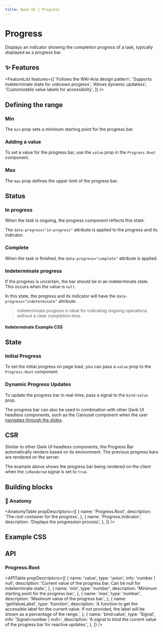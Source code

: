 ```yaml
---
title: Qwik UI | Progress
---
```




<StatusBanner status={statusByComponent.headless.Progress} />

# Progress

Displays an indicator showing the completion progress of a task, typically displayed as a progress bar.

<ShowcaseHero />

## ✨ Features

<FeatureList
  features={[
    'Follows the WAI-Aria design pattern',
    'Supports indeterminate state for unknown progress',
    'Allows dynamic updatess',
    'Customizable value labels for accessibility',
  ]}
/>

## Defining the range

### Min

The `min` prop sets a minimum starting point for the progress bar.

<ShowcaseMin />

### Adding a value

To set a value for the progress bar, use the `value` prop in the `Progress.Root` component.

<ShowcaseHero />

### Max

The `max` prop defines the upper limit of the progress bar.

<ShowcaseMax />

## Status

### In progress

When the task is ongoing, the progress component reflects this state.

<ShowcaseHero />

The `data-progress="in-progress"` attribute is applied to the progress and its indicator.

### Complete

When the task is finished, the `data-progress="complete"` attribute is applied.

<ShowcaseComplete />

### Indeterminate progress

If the progress is uncertain, the bar should be in an indeterminate state. This occurs when the value is `null`.

<ShowcaseIndeterminate />

In this state, the progress and its indicator will have the `data-progress="indeterminate"` attribute.

> Indeterminate progress is ideal for indicating ongoing operations without a clear completion time.

#### Indeterminate Example CSS

<CodeSnippetIndeterminateCss />

## State

### Initial Progress

To set the initial progress on page load, you can pass a `value` prop to the `Progress.Root` component.

<ShowcaseHero />

### Dynamic Progress Updates

To update the progress bar in real-time, pass a signal to the `bind:value` prop.

<ShowcaseReactive />

The progress bar can also be used in combination with other Qwik UI headless components, such as the Carousel component when the user [navigates through the slides](../carousel/#progress).

## CSR

Similar to other Qwik UI headless components, the Progress Bar automatically renders based on its environment. The previous progress bars are rendered on the server.

<ShowcaseCsr />

The example above shows the progress bar being rendered on the client when the `isRendered` signal is set to `true`.

## Building blocks

<CodeSnippetBuildingBlocks />

### 🎨 Anatomy

<AnatomyTable
  propDescriptors={[
    {
      name: 'Progress.Root',
      description: 'The root container for the progress',
    },
    {
      name: 'Progress.Indicator',
      description: 'Displays the progression process',
    },
  ]}
/>

## Example CSS

<CodeSnippetProgressCss />

## API

### Progress.Root

<APITable
  propDescriptors={[
    {
      name: 'value',
      type: 'union',
      info: 'number | null',
      description:
        'Current value of the progress bar. Can be null for indeterminate state.',
    },
    {
      name: 'min',
      type: 'number',
      description: 'Minimum starting point for the progress bar.',
    },
    {
      name: 'max',
      type: 'number',
      description: 'Maximum value of the progress bar.',
    },
    {
      name: 'getValueLabel',
      type: 'function',
      description:
        'A function to get the accessible label for the current value. If not provided, the label will be shown as a percentage of the range.',
    },
    {
      name: 'bind:value',
      type: 'Signal',
      info: 'Signal<number | null>',
      description:
        'A signal to bind the current value of the progress bar for reactive updates.',
    },
  ]}
/>
